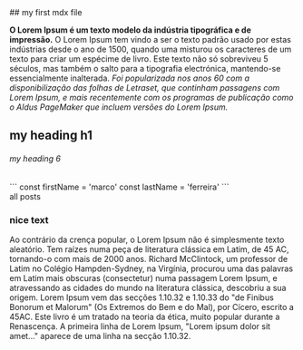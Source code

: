 
<section className="mdx-page">
## my first mdx file

**O Lorem Ipsum é um texto modelo da indústria tipográfica e de impressão.** O Lorem
Ipsum tem vindo a ser o texto padrão usado por estas indústrias desde o ano de 
1500, quando uma misturou os caracteres de um texto para criar um espécime de 
livro. Este texto não só sobreviveu 5 séculos, mas também o salto para a 
tipografia electrónica, mantendo-se essencialmente inalterada. _Foi popularizada 
nos anos 60 com a disponibilização das folhas de Letraset, que continham 
passagens com Lorem Ipsum, e mais recentemente com os programas de publicação 
como o Aldus PageMaker que incluem versões do Lorem Ipsum._

# my heading h1

###### my heading 6

<div className="code">
  ```
    const firstName = 'marco'
    const lastName = 'ferreira'
  ```
</div>

<Link to="/posts" className="btn center-btn">
  all posts
</Link>

<div className="nice-text">
  <h3>nice text</h3>
  <FiInfo className="nice-text-icon"></FiInfo>

  Ao contrário da crença popular, o Lorem Ipsum não é simplesmente texto aleatório.
  Tem raízes numa peça de literatura clássica em Latim, de 45 AC, tornando-o com
  mais de 2000 anos. Richard McClintock, um professor de Latim no Colégio 
  Hampden-Sydney, na Virgínia, procurou uma das palavras em Latim mais obscuras 
  (consectetur) numa passagem Lorem Ipsum, e atravessando as cidades do mundo na 
  literatura clássica, descobriu a sua origem. Lorem Ipsum vem das secções 1.10.32 
  e 1.10.33 do "de Finibus Bonorum et Malorum" (Os Extremos do Bem e do Mal), por
  Cícero, escrito a 45AC. Este livro é um tratado na teoria da ética, muito 
  popular durante a Renascença. A primeira linha de Lorem Ipsum, "Lorem ipsum 
  dolor sit amet..." aparece de uma linha na secção 1.10.32.

</div>

</section>
